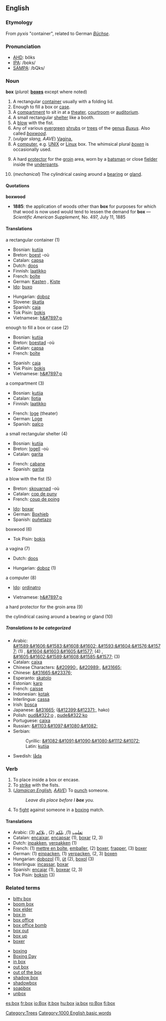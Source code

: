 ==English==

===Etymology===
From {{Gr.}} ''pyxis'' "container", related to German ''[[Büchse]]''.

===Pronunciation===
*[[w:AHD|AHD]]: bŏks
*[[w:IPA|IPA]]: /bɒks/
*[[w:SAMPA|SAMPA]]: /bQks/

===Noun===
'''box''' (''plural:'' '''[[boxes]]''' except where noted)

# A rectangular [[container]] usually with a folding lid.
# Enough to fill a box or [[case]].
# A [[compartment]] to sit in at a [[theater]], [[courtroom]] or [[auditorium]].
# A small rectangular [[shelter]] like a booth.
# A [[blow]] with the fist.
# Any of various [[evergreen]] [[shrub|shrubs]] or [[tree|trees]] of the [[genus]] ''[[w:Buxus|Buxus]]''. Also called ''[[boxwood]]''.
# (''vulgar slang, AAVE'') [[vagina|Vagina.]]
# A [[computer]], e.g. [[UNIX]] or [[Linux]] box.  The whimsical plural ''[[boxen]]'' is occasionally used.
# {{Cricket}} A hard [[protector]] for the [[groin]] area, worn by a [[batsman]] or close [[fielder]] inside the [[underpants]].
# (''mechanical'') The cylindrical casing around a [[bearing]] or [[gland]].

====Quotations====
'''boxwood'''
*'''1885''': the application of woods other than '''box''' for purposes for which that wood is now used would tend to lessen the demand for '''box''' &mdash; ''Scientific American Supplement,'' No. 497, July 11, 1885

====Translations====
;a rectangular container (1)
{{top}}
*Bosnian: [[kutija]] {{f}}
*Breton: [[boest]] {{f}} -où
*Catalan: [[capsa]] {{f}}
*Dutch: [[doos]] {{f}}
*Finnish: [[laatikko]]
*French: [[boîte]] {{f}}
*German: [[Kasten]] {{m}}, [[Kiste]] {{f}}
*[[Ido]]: [[buxo]]
{{mid}}
*Hungarian: [[doboz]]
*Slovene: [[škatla]] {{f}}
*Spanish: [[caja]] {{f}}
*Tok Pisin: [[bokis]]
*Vietnamese: [[h&#7897;p]]
{{bottom}}

;enough to fill a box or case (2)
{{top}}
*Bosnian: [[kutija]] {{f}}
*Breton: [[boestad]] {{f}} -où
*Catalan: [[capsa]] {{f}}
*French: [[boîte]] {{f}}
{{mid}}
*Spanish: [[caja]] {{f}}
*Tok Pisin: [[bokis]]
*Vietnamese: [[h&#7897;p]]
{{bottom}}

;a compartment (3)
{{top}}
*Bosnian: [[kutija]] {{f}}
*Catalan: [[llotja]] {{f}}
*Finnish: [[laatikko]]
{{mid}}
*French: [[loge]] {{f}} (theater)
*German: [[Loge]] {{f}}
*Spanish: [[palco]] {{m}}
{{bottom}}

;a small rectangular shelter (4)
{{top}}
*Bosnian: [[kutija]] {{f}}
*Breton: [[logell]] {{f}} -où
*Catalan: [[garita]] {{f}}
{{mid}}
*French: [[cabane]] {{m}}
*Spanish: [[garita]] {{f}}
{{bottom}}

;a blow with the fist (5)
{{top}}
*Breton: [[skouarnad]] {{f}} -où
*Catalan: [[cop de puny]] {{m}}
*French: [[coup de poing]] {{m}}
{{mid}}
*[[w:Ido|Ido]]: [[boxar]]
*German: [[Boxhieb]] {{m}}
*Spanish: [[puñetazo]] {{m}}
{{bottom}}

;boxwood (6)
{{top}}
*Tok Pisin: [[bokis]]
{{mid}}
{{bottom}}

;a vagina (7)
{{top}}
*Dutch: [[doos]] {{f}}
{{mid}}
*Hungarian: [[doboz]] (1)
{{bottom}}

;a computer (8)
{{top}}
*[[w:Ido|Ido]]: [[ordinatro]]
{{mid}}
*Vietnamese: [[h&#7897;p]]
{{bottom}}

;a hard protector for the groin area (9)
{{top}}
{{mid}}
{{bottom}}

;the cylindrical casing around a bearing or gland (10)
{{top}}
{{mid}}
{{bottom}}

=====Translations to be categorized=====
{{checktrans}}
*Arabic: [[&#1589;&#1606;&#1583;&#1608;&#1602;]],[[&#1593;&#1604;&#1576;&#1577;]] (1) , [[&#1604;&#1603;&#1605;&#1577;]] (4) , [[&#1605;&#1602;&#1589;&#1608;&#1585;&#1577;]] (3)
*Catalan: [[caixa]]
*Chinese Characters: [[&#20990;]], [[&#20989;]], [[&#31665;]]
*Chinese: [[&#31665;&#23376;]]
*Esperanto: [[skatolo]]
*Estonian: [[karp]]
*French: [[caisse]] {{f}}
*Indonesian: [[kotak]]
*Interlingua: [[cassa]]
*Irish: [[bosca]]
*Japanese: [[&#31665;]] ([[&#12399;&#12371;]], hako)
*Polish: [[pud&#322;o]] {{n}}, [[pude&#322;ko]] {{n}}
*Portuguese: [[caixa]] {{f}}
*Russian: [[&#1103;&#1097;&#1080;&#1082;]]
*Serbian:
*:Cyrillic: [[&#1082;&#1091;&#1090;&#1080;&#1112;&#1072;]] {{f}}
*:Latin: [[kutija]] {{f}}
*Swedish: [[låda]]


[[Category:Trees]]

===Verb===
{{en-infl-reg-sibilant|box||}}

# To place inside a box or encase.
# To [[strike]] with the fists.
# (''[[w:Jamaican English|Jamaican English]], [[w:AAVE|AAVE]]'') To [[punch]] someone.
#: ''Leave dis place before I '''box''' you.''
# To [[fight]] against someone in a [[boxing]] match.

====Translations====
*Arabic: [[تعليب]] (1), [[يلكم]] (2) , [[يلاكم]] (3)
*Catalan: [[encaixar]], [[encapsar]] (1), [[boxar]] (2, 3)
*Dutch: [[inpakken]], [[verpakken]] (1)
*French: (1) [[mettre en boîte]], [[emballer]], (2) [[boxer]], [[frapper]], (3) [[boxer]]
*German: (1) [[einpacken]], (1) [[verpacken]], (2, 3) [[boxen]]
*Hungarian: [[dobozol]] (1), [[üt]] (2), [[boxol]] (3)
*Interlingua: [[incassar]], [[boxar]]
*Spanish: [[encajar]] (1), [[boxear]] (2, 3)
*Tok Pisin: [[boksin]] (3)

===Related terms===
{{top}}
*[[bitty box]]
*[[boom box]]
*[[box elder]]
*[[box in]]
*[[box office]]
*[[box office bomb]]
*[[box out]]
*[[box up]]
*[[boxer]]
{{mid}}
*[[boxing]]
*[[Boxing Day]]
*[[in box]]
*[[out box]]
*[[out of the box]]
*[[shadow box]] <!-- noun -->
*[[shadowbox]] <!-- verb -->
*[[soapbox]]
*[[unbox]]
{{bottom}}

[[Category:1000 English basic words]]

[[es:box]]
[[fr:box]]
[[io:Box]]
[[it:box]]
[[hu:box]]
[[ja:box]]
[[ro:Box]]
[[fi:box]]